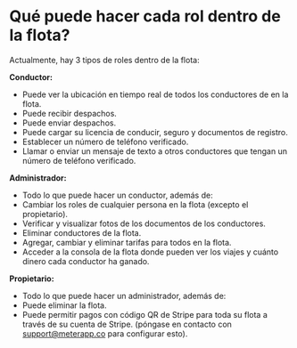# Qué puede hacer cada rol dentro de la flota?

Actualmente, hay 3 tipos de roles dentro de la flota:

**Conductor:**
* Puede ver la ubicación en tiempo real de todos  los conductores de en la flota.
* Puede recibir despachos.
* Puede enviar despachos.
* Puede cargar su licencia de conducir, seguro y documentos de registro.
* Establecer un número de teléfono verificado.
* Llamar o enviar un mensaje de texto a otros conductores que tengan un número de teléfono verificado.

**Administrador:**
* Todo lo que puede hacer un conductor, además de:
* Cambiar los roles de cualquier persona en la flota (excepto el propietario).
* Verificar y visualizar fotos de los documentos de los conductores.
* Eliminar conductores de la flota.
* Agregar, cambiar y eliminar tarifas para todos en la flota.
* Acceder a la consola de la flota donde pueden ver los viajes y cuánto dinero cada conductor ha ganado.

**Propietario:**
* Todo lo que puede hacer un administrador, además de:
* Puede eliminar la flota.
* Puede permitir pagos con código QR de Stripe para toda su flota a través de su cuenta de Stripe. (póngase en contacto con support@meterapp.co para configurar esto).

